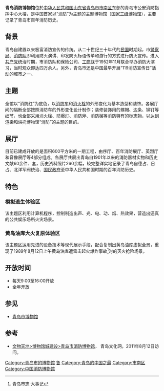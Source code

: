 {{noteTA
|1=zh-cn:消火栓;zh-tw:消防栓;zh-hk:消防栓
}}
{{Infobox Museum
 |name          = 青岛消防博物馆
 |image         = 
 |imagesize     = 
 |caption       = 
 |map_type      = 
 |map_caption   = 
 |latitude      = 
 |longitude     = 
 |coordinates   =
 |established   = 2000年11月
 |dissolved     = 
 |location      = {{CHN}}山东省[[青岛市|青岛市]][[市南区|市南区]]金湖路16号
 |type          = 专题博物馆
 |collection    = 400余件
 |area          = 
 |visitors      = 
 |director      = 
 |curator       = 
 |publictransit = [[青岛公交|青岛公交]]：宁夏路站
 |openinghours  = 
 |website       = [http://www.qdwhw.com/newsdetails.aspx?news=753 青岛文化网]
}}

'''青岛消防博物馆'''位於[[中华人民共和国|中华人民共和国]][[山东省|山东省]][[青岛市|青岛市]][[市南区|市南区]]东部的青岛市公安消防指挥中心大楼，是中国首家以“[[消防|消防]]”为主题的主题博物馆（[[国家三级博物馆|国家三级博物馆]]），主要记录了青岛市百年消防历史。

==背景==
青岛自建置以来极富消防宣传的传统。从二十世纪三十年代的[[中華民國|民国]]时期起，市[[警察局|警察局]]、[[消防队|消防队]]即利用防火演讲、印发防火标语传单和游行的方式进行防火宣传。进入[[共产党|共产党]]统治时期，市消防队和保险公司、[[工商联|工商联]]于1952年11月联合举办消防大演习，当时观众即达四万余人。另外，青岛市还是中国最早开展“119消防宣传日”活动的城市之一。

==主题==
全馆以“消防红”为底色，以[[消防车|消防车]]和[[消火栓|消火栓]]的外形变化为基本造型和装饰。各展厅间的隔断全部按照消防车的外形变化设计制作；装修装饰用的螺帽、边条、铆钉等细节，也全部采用消火栓、防爆灯、消防斧、消防梯等消防特有的标志物，以达到渲染和烘托博物馆“消防”的主题的目的。

==展厅==
目前已建成开放的是面积600平方米的一期工程，由序厅、百年消防展厅、英烈厅和音像展厅等4部分组成。各展厅共展出青岛自1901年以来的消防器材实物和历史文献60余件、套，历史资料照片260余幅，较完整详实地记录了青岛自德占、日占、北洋军阀统治、[[国民政府|国民政府]]至中华人民共和国时期的百年消防历史。

==特色==
===模拟逃生体验区===
该主题区利用计算机程序，控制制造出声、光、电、动、烟、热效果，营造出逼真的公共娱乐场所火灾场景。
===黄岛油库大火复原体验区===
该主题区运用先进的设备技术等现代展示手段，配合复制出黄岛油库虚拟全景，重现了1989年8月12日上午黄岛油库遭雷击起火爆炸事故<ref>青岛市志·大事记</ref>时的灭火抢险场景。 

==开放时间==
*每天9:00至16:00开放
*全年开放

==参见==
*[[青岛市博物馆|青岛市博物馆]]

==参考==
{{reflist}}
*[http://www.qdwhw.com/newsdetails.aspx?news=753 文物天地>博物馆城建设>青岛市消防博物馆]{{dead link|date=2018年5月 |bot=InternetArchiveBot |fix-attempted=yes }}， 青岛文化网，2011年8月12日访问。

[[Category:青岛市的博物馆|Category:青岛市的博物馆]]
[[Category:国家三级博物馆|鲁]]
[[Category:青岛的中国之最|Category:青岛的中国之最]]
[[Category:市南区|Category:市南区]]
[[Category:中国消防博物馆|Category:中国消防博物馆]]